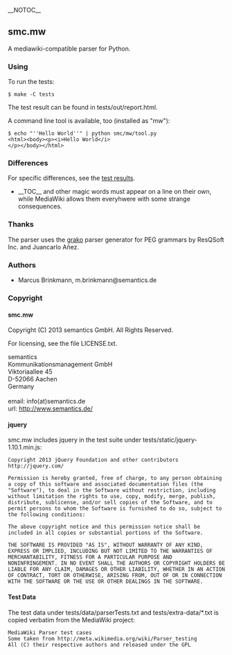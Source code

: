 __NOTOC__

==smc.mw==

A mediawiki-compatible parser for Python.

=== Using ===

To run the tests:

<pre>
$ make -C tests
</pre>

The test result can be found in tests/out/report.html.

A command line tool is available, too (installed as "mw"):

<pre>
$ echo "''Hello World''" | python smc/mw/tool.py
<html><body><p><i>Hello World</i>
</p></body></html>
</pre>

=== Differences ===

For specific differences, see the [http://htmlpreview.github.io/?http://github.com/lambdafu/smc.mw/blob/master/tests/out/report-0001.html test results].

* _&#95;TOC__ and other magic words must appear on a line on their own, while MediaWiki allows them everyhwere with some strange consequences.

===Thanks===

The parser uses the [https://bitbucket.org/apalala/grako grako] parser
generator for PEG grammars by ResQSoft Inc. and Juancarlo Añez.

===Authors===

* Marcus Brinkmann, m.brinkmann@semantics.de


===Copyright===

====smc.mw====

Copyright (C) 2013 semantics GmbH.  All Rights Reserved.

For licensing, see the file LICENSE.txt.

semantics<br/>
Kommunikationsmanagement GmbH<br/>
Viktoriaallee 45<br/>
D-52066 Aachen<br/>
Germany<br/>
<br/>
email: info(at)semantics.de<br/>
url: http://www.semantics.de/

====jquery====

smc.mw includes jquery in the test suite under tests/static/jquery-1.10.1.min.js:

<pre>
Copyright 2013 jQuery Foundation and other contributors
http://jquery.com/

Permission is hereby granted, free of charge, to any person obtaining
a copy of this software and associated documentation files (the
"Software"), to deal in the Software without restriction, including
without limitation the rights to use, copy, modify, merge, publish,
distribute, sublicense, and/or sell copies of the Software, and to
permit persons to whom the Software is furnished to do so, subject to
the following conditions:

The above copyright notice and this permission notice shall be
included in all copies or substantial portions of the Software.

THE SOFTWARE IS PROVIDED "AS IS", WITHOUT WARRANTY OF ANY KIND,
EXPRESS OR IMPLIED, INCLUDING BUT NOT LIMITED TO THE WARRANTIES OF
MERCHANTABILITY, FITNESS FOR A PARTICULAR PURPOSE AND
NONINFRINGEMENT. IN NO EVENT SHALL THE AUTHORS OR COPYRIGHT HOLDERS BE
LIABLE FOR ANY CLAIM, DAMAGES OR OTHER LIABILITY, WHETHER IN AN ACTION
OF CONTRACT, TORT OR OTHERWISE, ARISING FROM, OUT OF OR IN CONNECTION
WITH THE SOFTWARE OR THE USE OR OTHER DEALINGS IN THE SOFTWARE.
</pre>

====Test Data====

The test data under tests/data/parserTests.txt and
tests/extra-data/*.txt is copied verbatim from the MediaWiki project:

<pre>
MediaWiki Parser test cases
Some taken from http://meta.wikimedia.org/wiki/Parser_testing
All (C) their respective authors and released under the GPL
</pre>
